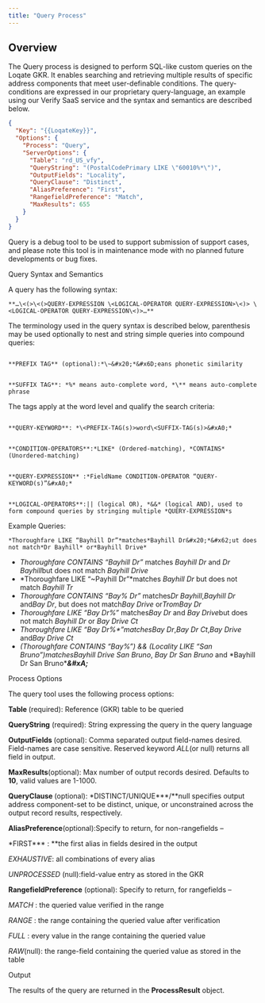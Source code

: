 ```yaml
---
title: "Query Process"
---
```


## Overview

The Query process is designed to perform SQL-like custom queries on the Loqate GKR. It enables searching and retrieving multiple results of specific address components that meet user-definable conditions. The query-conditions are expressed in our proprietary query-language, an example using our Verify SaaS service and the syntax and semantics are described below.

```json
{
  "Key": "{{LoqateKey}}",
  "Options": {
    "Process": "Query",
    "ServerOptions": {
      "Table": "rd_US_vfy",
      "QueryString": "(PostalCodePrimary LIKE \"60010%*\")",
      "OutputFields": "Locality",
      "QueryClause": "Distinct",
      "AliasPreference": "First",
      "RangefieldPreference": "Match",
      "MaxResults": 655
    }
  }
}
```

Query is a debug tool to be used to support submission of support cases, and please note this tool is in maintenance mode with no planned future developments or bug fixes.

Query Syntax and Semantics

A query has the following syntax:

```
**…\<(>\<(>QUERY-EXPRESSION \<LOGICAL-OPERATOR QUERY-EXPRESSION>\<)> \<LOGICAL-OPERATOR QUERY-EXPRESSION\<)>…**

```

The terminology used in the query syntax is described below, parenthesis may be used optionally to nest and string simple queries into compound queries:

```

**PREFIX TAG** (optional):*\~&#x20;*&#x6D;eans phonetic similarity

```

```

**SUFFIX TAG**: *%* means auto-complete word, *\** means auto-complete phrase

```

The tags apply at the word level and qualify the search criteria:

```

**QUERY-KEYWORD**: *\<PREFIX-TAG(s)>word\<SUFFIX-TAG(s)>&#xA0;*

```

```

**CONDITION-OPERATORS**:*LIKE* (Ordered-matching), *CONTAINS* (Unordered-matching)

```

```

**QUERY-EXPRESSION** :*FieldName CONDITION-OPERATOR “QUERY-KEYWORD(s)”&#xA0;*

```

```

**LOGICAL-OPERATORS**:|| (logical OR), *&&* (logical AND), used to form compound queries by stringing multiple *QUERY-EXPRESSION*s

```

Example Queries:

```
*Thoroughfare LIKE “Bayhill Dr”*matches*Bayhill Dr&#x20;*&#x62;ut does not match*Dr Bayhill* or*Bayhill Drive*
```

- _Thoroughfare CONTAINS “Bayhill Dr”&#x20;_&#x6D;atches _Bayhill Dr_ and *Dr Bayhill*but does not matc&#x68;_&#xA0;Bayhill Drive_
- *Thoroughfare LIKE “\~Payhill Dr”*matches _Bayhill Dr_ but does not match _Bayhill Tr_
- _Thoroughfare CONTAINS “Bay% Dr”&#x20;_&#x6D;atches*Dr Bayhill*,_Bayhill Dr_ and*Bay Dr*, but does not match*Bay Drive* or*TromBay Dr*
- _Thoroughfare LIKE “Bay Dr%”&#x20;_&#x6D;atches*Bay Dr* and *Bay Drive*but does not match _Bayhill Dr_ or _Bay Drive Ct_
- *Thoroughfare LIKE “Bay Dr%\*”*matches*Bay Dr*,_Bay Dr Ct_,_Bay Drive_ and*Bay Drive Ct*
- *(Thoroughfare CONTAINS “Bay%”) && (Locality LIKE “San Bruno”)*matches*Bayhill Drive San Bruno*, _Bay Dr San Bruno_ and \*Bayhill Dr San Bruno\***_\&#xA;_**

Process Options

The query tool uses the following process options:

**Table&#x20;**(required): Reference (GKR) table to be queried

**QueryString** (required): String expressing the query in the query language

**OutputFields&#x20;**(optional): Comma separated output field-names desired. Field-names are case sensitive. Reserved keyword _ALL_(or null) returns all field in output.

**MaxResults**(optional): Max number of output records desired. Defaults to **10**, valid values are 1-1000.

**QueryClause&#x20;**(optional): \*DISTINCT/UNIQUE**\*/**&#x6E;ull specifies output address component-set to be distinct, unique, or unconstrained across the output record results, respectively.

**AliasPreference**(optional):Specify to return, for non-rangefields –

\*FIRST**\*&#x20;:&#xA0;**&#x74;he first alias in fields desired in the output

_EXHAUSTIVE_: all combinations of every alias

_UNPROCESSED_ (null):field-value entry as stored in the GKR

**RangefieldPreference** (optional): Specify to return, for rangefields –

_MATCH&#x20;_: the queried value verified in the range

_RANGE&#x20;_: the range containing the queried value after verification

_FULL&#x20;_: every value in the range containing the queried value

_RAW_(null): the range-field containing the queried value as stored in the table

Output

The results of the query are returned in the **ProcessResult** object.
